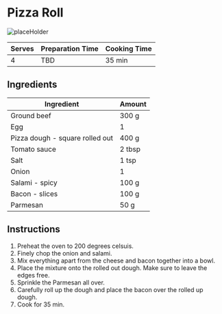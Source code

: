 # Pizza Roll

![placeHolder](/recipes/placeHolder.png)

| Serves | Preparation Time | Cooking Time |
|--------|------------------|--------------|
| 4      | TBD              | 35 min       |

## Ingredients

| Ingredient                      | Amount |
|---------------------------------|--------|
| Ground beef                     | 300 g  |
| Egg                             | 1      |
| Pizza dough - square rolled out | 400 g  |
| Tomato sauce                    | 2 tbsp |
| Salt                            | 1 tsp  |
| Onion                           | 1      |
| Salami - spicy                  | 100 g  |
| Bacon - slices                  | 100 g  |
| Parmesan                        | 50 g   |

## Instructions

1. Preheat the oven to 200 degrees celsuis.
2. Finely chop the onion and salami.
3. Mix everything apart from the cheese and bacon together into a bowl.
4. Place the mixture onto the rolled out dough. Make sure to leave the edges free.
5. Sprinkle the Parmesan all over.
6. Carefully roll up the dough and place the bacon over the rolled up dough.
7. Cook for 35 min.
